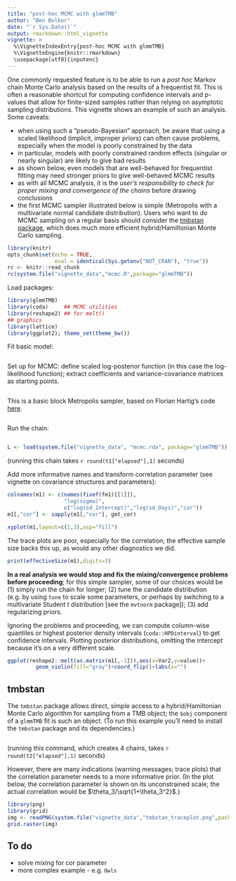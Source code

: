 ```yaml
---
title: "post-hoc MCMC with glmmTMB"
author: "Ben Bolker"
date: "`r Sys.Date()`"
output: rmarkdown::html_vignette
vignette: >
  %\VignetteIndexEntry{post-hoc MCMC with glmmTMB}
  %\VignetteEngine{knitr::rmarkdown}
  \usepackage[utf8]{inputenc}
---
```


One commonly requested feature is to be able to run a *post hoc* Markov chain Monte Carlo analysis based on the results of a frequentist fit. This is often a reasonable shortcut for computing confidence intervals and p-values that allow for finite-sized samples rather than relying on asymptotic sampling distributions. This vignette shows an example of such an analysis. Some caveats:

- when using such a "pseudo-Bayesian" approach, be aware that using a scaled likelihood (implicit, improper priors) can often cause problems, especially when the model is poorly constrained by the data
- in particular, models with poorly constrained random effects (singular or nearly singular) are likely to give bad results
- as shown below, even models that are well-behaved for frequentist fitting may need stronger priors to give well-behaved MCMC results
- as with all MCMC analysis, it is the *user's responsibility to check for proper mixing and convergence of the chains* before drawing conclusions
- the first MCMC sampler illustrated below is simple (Metropolis with a multivariate normal candidate distribution). Users who want to do MCMC sampling on a regular basis should consider the [tmbstan package](https://CRAN.R-project.org/package=tmbstan), which does much more efficient hybrid/Hamiltonian Monte Carlo sampling.

```r
library(knitr)
opts_chunk$set(echo = TRUE,
               eval = identical(Sys.getenv("NOT_CRAN"), "true"))
rc <- knitr::read_chunk
rc(system.file("vignette_data","mcmc.R",package="glmmTMB"))
```

Load packages:

```r
library(glmmTMB)
library(coda)     ## MCMC utilities
library(reshape2) ## for melt()
## graphics
library(lattice)
library(ggplot2); theme_set(theme_bw())
```

Fit basic model:
```r
```

Set up for MCMC: define scaled log-posterior function (in this case the log-likelihood function); extract coefficients and variance-covariance matrices as starting points.
```r
```

This is a basic block Metropolis sampler, based on Florian Hartig's code [here](https://theoreticalecology.wordpress.com/2010/09/17/metropolis-hastings-mcmc-in-r/).

```r
```

Run the chain:

```r
```

```r
L <- load(system.file("vignette_data", "mcmc.rda", package="glmmTMB"))
```
(running this chain takes `r round(t1["elapsed"],1)` seconds)

Add more informative names and transform correlation parameter (see vignette on covariance structures and parameters):

```r
colnames(m1) <- c(names(fixef(fm1)[[1]]),
                  "log(sigma)",
                  c("log(sd_Intercept)","log(sd_Days)","cor"))
m1[,"cor"] <- sapply(m1[,"cor"], get_cor)
```

```r
xyplot(m1,layout=c(2,3),asp="fill")
```

The trace plots are poor, especially for the correlation; the effective sample size backs this up, as would any other diagnostics we did.

```r
print(effectiveSize(m1),digits=3)
```

**In a real analysis we would stop and fix the mixing/convergence problems before proceeding**; for this simple sampler, some of our choices would be (1) simply run the chain for longer; (2) tune the candidate distribution (e.g. by using `tune` to scale some parameters, or perhaps by switching to a multivariate Student t distribution [see the `mvtnorm` package]); (3) add regularizing priors.

Ignoring the problems and proceeding, we can compute column-wise quantiles or highest posterior density intervals (`coda::HPDinterval`) to get confidence intervals.
Plotting posterior distributions, omitting
the intercept because it's on a very different scale.

```r
ggplot(reshape2::melt(as.matrix(m1[,-1])),aes(x=Var2,y=value))+
         geom_violin(fill="gray")+coord_flip()+labs(x="")
```

## tmbstan

The `tmbstan` package allows direct, simple access to a hybrid/Hamiltonian Monte Carlo algorithm for sampling from a TMB object; the `$obj` component of a `glmmTMB` fit is such an object. (To run this example you'll need to install the `tmbstan` package and its dependencies.)

```r
```
(running this command, which creates 4 chains, takes `r round(t2["elapsed"],1)` seconds)

However, there are many indications (warning messages; trace plots) that the correlation parameter needs to a more informative prior. (In the plot below, the correlation parameter is shown on its unconstrained scale; the actual correlation would be $\theta_3/\sqrt{1+\theta_3^2}$.)

```r
library(png)
library(grid)
img <- readPNG(system.file("vignette_data","tmbstan_traceplot.png",package="glmmTMB"))
grid.raster(img)
```

## To do

- solve mixing for cor parameter
- more complex example - e.g. `Owls`


